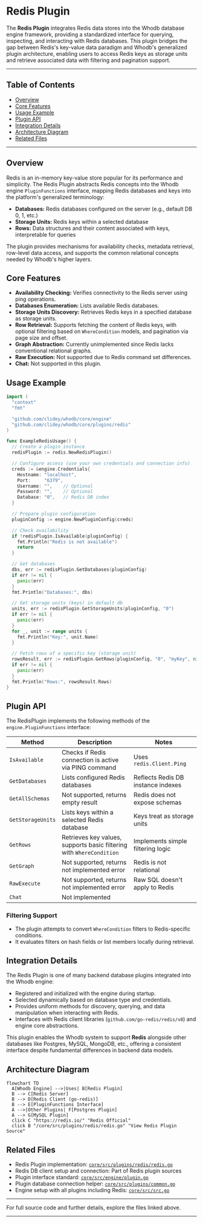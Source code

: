 # Redis Plugin

The **Redis Plugin** integrates Redis data stores into the Whodb database engine framework, providing a standardized interface for querying, inspecting, and interacting with Redis databases. This plugin bridges the gap between Redis's key-value data paradigm and Whodb's generalized plugin architecture, enabling users to access Redis keys as storage units and retrieve associated data with filtering and pagination support.

---

## Table of Contents

- [Overview](#overview)
- [Core Features](#core-features)
- [Usage Example](#usage-example)
- [Plugin API](#plugin-api)
- [Integration Details](#integration-details)
- [Architecture Diagram](#architecture-diagram)
- [Related Files](#related-files)

---

## Overview

Redis is an in-memory key-value store popular for its performance and simplicity. The Redis Plugin abstracts Redis concepts into the Whodb engine `PluginFunctions` interface, mapping Redis databases and keys into the platform's generalized terminology:

- **Databases:** Redis databases configured on the server (e.g., default DB 0, 1, etc.)
- **Storage Units:** Redis keys within a selected database
- **Rows:** Data structures and their content associated with keys, interpretable for queries

The plugin provides mechanisms for availability checks, metadata retrieval, row-level data access, and supports the common relational concepts needed by Whodb's higher layers.


## Core Features

- **Availability Checking:** Verifies connectivity to the Redis server using ping operations.
- **Databases Enumeration:** Lists available Redis databases.
- **Storage Units Discovery:** Retrieves Redis keys in a specified database as storage units.
- **Row Retrieval:** Supports fetching the content of Redis keys, with optional filtering based on `WhereCondition` models, and pagination via page size and offset.
- **Graph Abstraction:** Currently unimplemented since Redis lacks conventional relational graphs.
- **Raw Execution:** Not supported due to Redis command set differences.
- **Chat:** Not supported in this plugin.

## Usage Example

```go
import (
  "context"
  "fmt"

  "github.com/clidey/whodb/core/engine"
  "github.com/clidey/whodb/core/plugins/redis"
)

func ExampleRedisUsage() {
  // Create a plugin instance
  redisPlugin := redis.NewRedisPlugin()

  // Configure access (use your own credentials and connection info)
  creds := &engine.Credentials{
    Hostname: "localhost",
    Port:     "6379",
    Username: "",    // Optional
    Password: "",    // Optional
    Database: "0",   // Redis DB index
  }

  // Prepare plugin configuration
  pluginConfig := engine.NewPluginConfig(creds)

  // Check availability
  if !redisPlugin.IsAvailable(pluginConfig) {
    fmt.Println("Redis is not available")
    return
  }

  // Get databases
  dbs, err := redisPlugin.GetDatabases(pluginConfig)
  if err != nil {
    panic(err)
  }
  fmt.Println("Databases:", dbs)

  // Get storage units (keys) in default db
  units, err := redisPlugin.GetStorageUnits(pluginConfig, "0")
  if err != nil {
    panic(err)
  }
  for _, unit := range units {
    fmt.Println("Key:", unit.Name)
  }

  // Fetch rows of a specific key (storage unit)
  rowsResult, err := redisPlugin.GetRows(pluginConfig, "0", "myKey", nil, 10, 0)
  if err != nil {
    panic(err)
  }
  fmt.Println("Rows:", rowsResult.Rows)
}
```

## Plugin API

The RedisPlugin implements the following methods of the `engine.PluginFunctions` interface:

| Method                  | Description                                                      |Notes                           |
|-------------------------|------------------------------------------------------------------|-------------------------------|
| `IsAvailable`           | Checks if Redis connection is active via PING command            | Uses `redis.Client.Ping`       |
| `GetDatabases`          | Lists configured Redis databases                                 | Reflects Redis DB instance indexes |
| `GetAllSchemas`         | Not supported, returns empty result                              | Redis does not expose schemas   |
| `GetStorageUnits`       | Lists keys within a selected Redis database                      | Keys treat as storage units    |
| `GetRows`               | Retrieves key values, supports basic filtering with `WhereCondition` | Implements simple filtering logic |
| `GetGraph`              | Not supported, returns not implemented error                     | Redis is not relational         |
| `RawExecute`            | Not supported, returns not implemented error                     | Raw SQL doesn't apply to Redis |
| `Chat`                  | Not implemented                                                  |                               |

### Filtering Support

- The plugin attempts to convert `WhereCondition` filters to Redis-specific conditions.
- It evaluates filters on hash fields or list members locally during retrieval.


## Integration Details

The Redis Plugin is one of many backend database plugins integrated into the Whodb engine:

- Registered and initialized with the engine during startup.
- Selected dynamically based on database type and credentials.
- Provides uniform methods for discovery, querying, and data manipulation when interacting with Redis.
- Interfaces with Redis client libraries (`github.com/go-redis/redis/v8`) and engine core abstractions.

This plugin enables the Whodb system to support **Redis** alongside other databases like Postgres, MySQL, MongoDB, etc., offering a consistent interface despite fundamental differences in backend data models.


## Architecture Diagram

```mermaid
flowchart TD
  A[Whodb Engine] -->|Uses| B[Redis Plugin]
  B --> C[Redis Server]
  B --> D[Redis Client (go-redis)]
  B --> E[PluginFunctions Interface]
  A -->|Other Plugins| F[Postgres Plugin]
  A --> G[MySQL Plugin]
  click C "https://redis.io/" "Redis Official"
  click B "/core/src/plugins/redis/redis.go" "View Redis Plugin Source"
```

## Related Files

- Redis Plugin implementation: [`core/src/plugins/redis/redis.go`](/core/src/plugins/redis/redis.go)
- Redis DB client setup and connection: Part of Redis plugin sources
- Plugin interface standard: [`core/src/engine/plugin.go`](/core/src/engine/plugin.go)
- Plugin database connection helper: [`core/src/plugins/common.go`](/core/src/plugins/common.go)
- Engine setup with all plugins including Redis: [`core/src/src.go`](/core/src/src.go)

---

For full source code and further details, explore the files linked above.

---